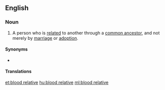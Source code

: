 ==English==

===Noun===
{{en-noun|head=[[blood]] [[relative]]}}

# A person who is [[related]] to another through a [[common ancestor]], and not merely by [[marriage]] or [[adoption]].

====Synonyms====
* {{l|en|blood relation}}

====Translations====
{{trans-see|blood relation}}

[[et:blood relative]]
[[hu:blood relative]]
[[ml:blood relative]]